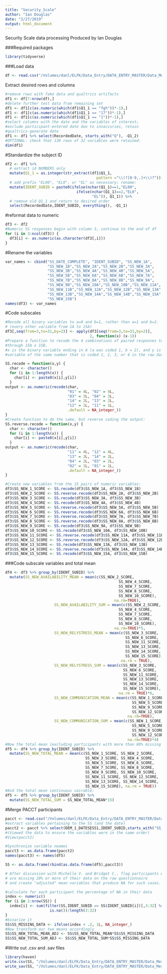 ```yaml
---
title: "Security_Scale"
author: "Ian Douglas"
date: "2/27/2019"
output: html_document
---
```


Security Scale data processing
Produced by Ian Douglas

###Required packages
```r
library(tidyverse)
```
   
   ###Load data
```r
df <- read.csv("/Volumes/danl/ELFK/Data_Entry/DATA_ENTRY_MASTER/Data_Merge/Raw/QUALTRICS/Qualtrics_Raw_SecurityScale_Questionnaire.csv")
```
   
Extract desired rows and columns 
```r
#remove rows with fake data and qualtrics artifacts
df1 <- df[7:nrow(df),]
#delete further test data from remaining set
df1 <- df1[c(as.numeric(which(df1$Q1_1 == "fgh"))*-1),]
df1 <- df1[c(as.numeric(which(df1$Q1_1 == "17"))*-1),]
df1 <- df1[c(as.numeric(which(df1$Q1_1 == "1"))*-1),]
#select columns with the date and the variables of interest;
#exclude participant-entered date due to innaccuries, retain
#qualtrics-generate date
df1 <- df1 %>% select(RecordedDate, starts_with("Q"), -Q1_2)
#OPTIONAL: check that 130 rows of 32 variables were retained:
dim(df1)
```   

#Standardize the subject ID
```r
df2 <- df1 %>%
  # extract id NUMBERS only
  mutate(Q1_1 = as.integer(str_extract(df1$Q1_1, 
                                         pattern ="\\(?[0-9,.]+\\)?")))%>%
  # add prefix "EL00", "EL0", or "EL" as necessary; rename:
  mutate(IDENT_SUBID = paste0(ifelse(nchar(Q1_1)==1,"EL00",
                                ifelse(nchar(Q1_1)==2,"EL0",
                                       "EL")), Q1_1)) %>%
  # remove old Q1_1 and return to desired order
  select(RecordedDate,IDENT_SUBID, everything(), -Q1_1)
```   

#reformat data to numeric   
```r
df3 <- df2
#Numeric SS responses begin with column 3, continue to the end of df
for (i in 3:ncol(df3)) {
  df3[i] <- as.numeric(as.character(df3[,i]))
}
``` 

#Rename the variables
```r
var_names <- cbind("SS_DATE_COMPLETE", "IDENT_SUBID", "SS_NEW_1A",
                   "SS_NEW_1B","SS_NEW_2A","SS_NEW_2B","SS_NEW_3A",
                   "SS_NEW_3B","SS_NEW_4A","SS_NEW_4B","SS_NEW_5A",
                   "SS_NEW_5B","SS_NEW_6A","SS_NEW_6B","SS_NEW_7A",
                   "SS_NEW_7B","SS_NEW_8A","SS_NEW_8B","SS_NEW_9A",
                   "SS_NEW_9B","SS_NEW_10A","SS_NEW_10B","SS_NEW_11A",
                   "SS_NEW_11B","SS_NEW_12A","SS_NEW_12B","SS_NEW_13A",
                   "SS_NEW_13B","SS_NEW_14A","SS_NEW_14B","SS_NEW_15A",
                   "SS_NEW_15B")
names(df3) <- var_names
```
  

#Code subscales
```r
#Recode all binary variables to a=0 and b=1, rather than a=1 and b=2.
# (every other variable from 1A to 15A)
df3[,seq(from=3,to=31,by=2)] <- apply(df3[seq(from=3,to=31,by=2)],
                                      2, function(x) (x-1))
#Prepare a function to recode the 4 combinations of paired responses to questions 1A x 1B,
#through 15A x 15B.
#x is the binary variable ending in A (a was coded 1, b = 2), and y is the
#variable of the same number that is coded 1, 2, 3, or 4 in the raw data.

SS.recode = function(x,y) {
  char <- character()
  for (i in 1:length(x)) {
    char[i] <- paste0(x[i],y[i])
  }
output <- as.numeric(recode(char, 
                            "01" = 4L, "02" = 4L, 
                            "03" = 3L, "04" = 3L, 
                            "14" = 2L, "13" = 2L, 
                            "12" = 1L, "11" = 1L,
                            .default = NA_integer_))
}
#Create function to do the same, but reverse coding the output:
SS.reverse.recode = function(x,y) {
  char <- character()
  for (i in 1:length(x)) {
    char[i] <- paste0(x[i],y[i])
  }
output <- as.numeric(recode(char, 
                            "11" = 4L, "12" = 4L, 
                            "13" = 3L, "14" = 3L, 
                            "04" = 2L, "03" = 2L, 
                            "02" = 1L, "01" = 1L,
                            .default = NA_integer_))
}

#Create new variables from the 15 pairs of numeric variables:
df3$SS_NEW_1_SCORE <- SS.recode(df3$SS_NEW_1A, df3$SS_NEW_1B)
df3$SS_NEW_2_SCORE <- SS.reverse.recode(df3$SS_NEW_2A, df3$SS_NEW_2B)
df3$SS_NEW_3_SCORE <- SS.recode(df3$SS_NEW_3A, df3$SS_NEW_3B)
df3$SS_NEW_4_SCORE <- SS.recode(df3$SS_NEW_4A, df3$SS_NEW_4B)
df3$SS_NEW_5_SCORE <- SS.reverse.recode(df3$SS_NEW_5A, df3$SS_NEW_5B)
df3$SS_NEW_6_SCORE <- SS.reverse.recode(df3$SS_NEW_6A, df3$SS_NEW_6B)
df3$SS_NEW_7_SCORE <- SS.reverse.recode(df3$SS_NEW_7A, df3$SS_NEW_7B)
df3$SS_NEW_8_SCORE <- SS.reverse.recode(df3$SS_NEW_8A, df3$SS_NEW_8B)
df3$SS_NEW_9_SCORE <- SS.recode(df3$SS_NEW_9A, df3$SS_NEW_9B)
df3$SS_NEW_10_SCORE <- SS.recode(df3$SS_NEW_10A, df3$SS_NEW_10B)
df3$SS_NEW_11_SCORE <- SS.reverse.recode(df3$SS_NEW_11A, df3$SS_NEW_11B)
df3$SS_NEW_12_SCORE <- SS.reverse.recode(df3$SS_NEW_12A, df3$SS_NEW_12B)
df3$SS_NEW_13_SCORE <- SS.recode(df3$SS_NEW_13A, df3$SS_NEW_13B)
df3$SS_NEW_14_SCORE <- SS.reverse.recode(df3$SS_NEW_14A, df3$SS_NEW_14B)
df3$SS_NEW_15_SCORE <- SS.recode(df3$SS_NEW_15A, df3$SS_NEW_15B)
```   

###Code subscale variables and total mean
```r
df4 <- df3 %>% group_by(IDENT_SUBID) %>% 
  mutate(SS_NEW_AVAILABILITY_MEAN = mean(c(SS_NEW_2_SCORE, 
                                                   SS_NEW_4_SCORE, 
                                                   SS_NEW_7_SCORE, 
                                                   SS_NEW_8_SCORE,
                                                   SS_NEW_10_SCORE),
                                                 na.rm=TRUE),
                      SS_NEW_AVAILABILITY_SUM = mean(c(SS_NEW_2_SCORE, 
                                                   SS_NEW_4_SCORE, 
                                                   SS_NEW_7_SCORE, 
                                                   SS_NEW_8_SCORE,
                                                   SS_NEW_10_SCORE),
                                                 na.rm=TRUE)*5,
                      SS_NEW_RELYSTRESS_MEAN = mean(c(SS_NEW_3_SCORE, 
                                                      SS_NEW_6_SCORE, 
                                                      SS_NEW_11_SCORE, 
                                                      SS_NEW_13_SCORE, 
                                                      SS_NEW_14_SCORE, 
                                                      SS_NEW_15_SCORE), 
                                                    na.rm = TRUE),
                      SS_NEW_RELYSTRESS_SUM = mean(c(SS_NEW_3_SCORE, 
                                                     SS_NEW_6_SCORE, 
                                                     SS_NEW_11_SCORE, 
                                                     SS_NEW_13_SCORE, 
                                                     SS_NEW_14_SCORE, 
                                                     SS_NEW_15_SCORE), 
                                                   na.rm = TRUE)*6,
                      SS_NEW_COMMUNICATION_MEAN = mean(c(SS_NEW_1_SCORE,
                                                         SS_NEW_5_SCORE, 
                                                         SS_NEW_9_SCORE, 
                                                         SS_NEW_12_SCORE),
                                                       na.rm=TRUE),
                      SS_NEW_COMMUNICATION_SUM = mean(c(SS_NEW_1_SCORE,
                                                         SS_NEW_5_SCORE, 
                                                         SS_NEW_9_SCORE, 
                                                         SS_NEW_12_SCORE),
                                                       na.rm=TRUE)*4)
#Now the total mean (excluding participants with more than 80% missing data)
df5 <- df4 %>% group_by(IDENT_SUBID) %>% 
  mutate(SS_NEW_TOTAL_MEAN = mean(c(SS_NEW_1_SCORE, SS_NEW_2_SCORE,
                                    SS_NEW_3_SCORE, SS_NEW_4_SCORE,
                                    SS_NEW_5_SCORE, SS_NEW_6_SCORE,
                                    SS_NEW_7_SCORE, SS_NEW_8_SCORE,
                                    SS_NEW_9_SCORE, SS_NEW_10_SCORE,
                                    SS_NEW_11_SCORE, SS_NEW_12_SCORE,
                                    SS_NEW_13_SCORE, SS_NEW_14_SCORE,
                                    SS_NEW_15_SCORE), na.rm = TRUE))
#And the total mean continuous vairable:
df5 <- df5 %>% group_by(IDENT_SUBID) %>% 
  mutate(SS_NEW_TOTAL_SUM = SS_NEW_TOTAL_MEAN*15)

```   

#Merge PACCT participants
```r
pacct <- read.csv("/Volumes/danl/ELFK/Data_Entry/DATA_ENTRY_MASTER/Data_Merge/Raw/PACCT/pacct.csv")
#extract variables pertaining to the SS (and the date)
pacct2 <- pacct %>% select(DEM_1_DATESESS1,IDENT_SUBID,starts_with("SS_"))
#(Viewed the data to ensure the variables were in the same order)
#View(pacct2)

#Synchronize variable neames
pacct3 <- as.data.frame(pacct2)
names(pacct3) <- names(df5)

SS <- as.data.frame(rbind(as.data.frame(df5),pacct3))
```    


```r
# After discussion with Michelle V. and Bridget C., flag participants who
# are missing 20% or more of their data on the raw questionnaire
# and create "adjusted" mean variables that produce NA for such cases.

#calculate for each participant the percentage of NA in their data
index <- numeric()
for (i in 1:nrow(SS)) {
  index[i] <- sum(filter(SS,IDENT_SUBID == SS$IDENT_SUBID[i])[,3:32] %>%
                    is.na())/length(3:32)
}
#binarize it
SS$SS_MISSING_DATA <- ifelse(index < .2, 1L, NA_integer_)
#Now transform our two means accordingly
SS$SS_NEW_TOTAL_MEAN_ADJ <- SS$SS_NEW_TOTAL_MEAN*SS$SS_MISSING_DATA
SS$SS_NEW_TOTAL_SUM_ADJ <- SS$SS_NEW_TOTAL_SUM*SS$SS_MISSING_DATA

```

#Write out .csv and .sav files 
```r
library(haven)
write.csv(SS, "/Volumes/danl/ELFK/Data_Entry/DATA_ENTRY_MASTER/Data_Merge/Processed/Qualtrics_Cleaned_in_R_SecurityScale_Questionnaire.csv", row.names = FALSE)
write_sav(SS, "/Volumes/danl/ELFK/Data_Entry/DATA_ENTRY_MASTER/Data_Merge/Processed/Qualtrics_Cleaned_in_R_SecurityScale_Questionnaire.sav")
```



